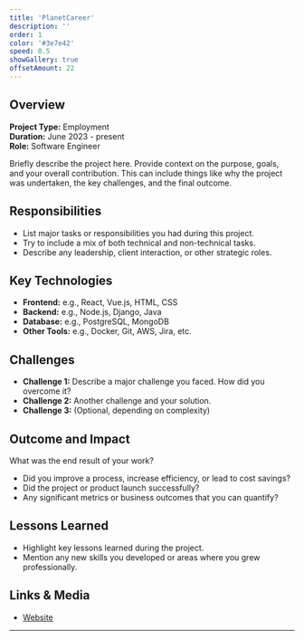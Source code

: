 ```yaml
---
title: 'PlanetCareer'
description: ''
order: 1
color: '#3e7e42'
speed: 0.5
showGallery: true
offsetAmount: 22
---
```


## Overview

**Project Type:** Employment  
**Duration:** June 2023 - present  
**Role:** Software Engineer  

Briefly describe the project here. Provide context on the purpose, goals, and your overall contribution. This can include things like why the project was undertaken, the key challenges, and the final outcome.

## Responsibilities

- List major tasks or responsibilities you had during this project.
- Try to include a mix of both technical and non-technical tasks.
- Describe any leadership, client interaction, or other strategic roles.


## Key Technologies

- **Frontend:** e.g., React, Vue.js, HTML, CSS
- **Backend:** e.g., Node.js, Django, Java
- **Database:** e.g., PostgreSQL, MongoDB
- **Other Tools:** e.g., Docker, Git, AWS, Jira, etc.

## Challenges

- **Challenge 1:** Describe a major challenge you faced. How did you overcome it?  
- **Challenge 2:** Another challenge and your solution.  
- **Challenge 3:** (Optional, depending on complexity)

## Outcome and Impact

What was the end result of your work?  
- Did you improve a process, increase efficiency, or lead to cost savings?  
- Did the project or product launch successfully?  
- Any significant metrics or business outcomes that you can quantify?

## Lessons Learned

- Highlight key lessons learned during the project.
- Mention any new skills you developed or areas where you grew professionally.

## Links & Media

- [Website](https://www.bjss.com/)

---
